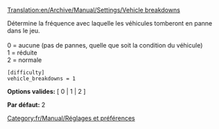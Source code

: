 [[Translation:en/Archive/Manual/Settings/Vehicle breakdowns]]


Détermine la fréquence avec laquelle les véhicules tomberont en panne dans le jeu.<br><br>
0 = aucune (pas de pannes, quelle que soit la condition du véhicule)<br>
1 = réduite<br>
2 = normale<br>

<pre>
[difficulty]
vehicle_breakdowns = 1
</pre>

'''Options valides:''' [ 0 | 1 | 2 ]

'''Par défaut:''' 2


[[Category:fr/Manual/Réglages et préférences]]